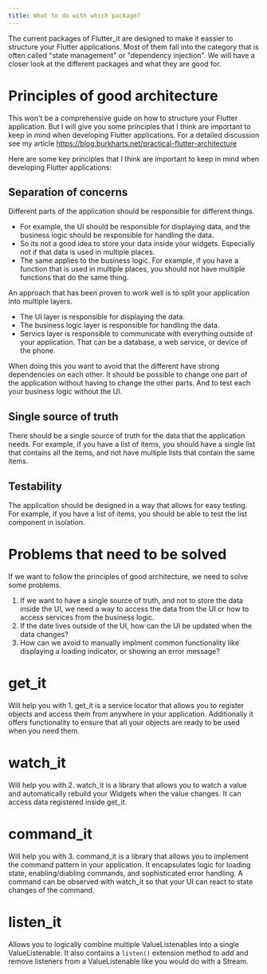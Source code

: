 ```yaml
---
title: What to do with which package?
---
```


The current packages of Flutter_it are designed to make it eassier to structure your Flutter applications. Most of them fall into the category that is often called "state management" or "dependency injection". We will have a closer look at the different packages and what they are good for.

# Principles of good architecture 

This won't be a comprehensive guide on how to structure your Flutter application. But I will give you some principles that I think are important to keep in mind when developing Flutter applications. For a detailed discussion see my article https://blog.burkharts.net/practical-flutter-architecture

Here are some key principles that I think are important to keep in mind when developing Flutter applications:

## Separation of concerns
Different parts of the application should be responsible for different things. 
* For example, the UI should be responsible for displaying data, and the business logic should be responsible for handling the data. 
* So its not a good idea to store your data inside your widgets. Especially not if that data is used in multiple places.
* The same applies to the business logic. For example, if you have a function that is used in multiple places, you should not have multiple functions that do the same thing.

An approach that has been proven to work well is to split your application into multiple layers. 

* The UI layer is responsible for displaying the data.
* The business logic layer is responsible for handling the data.
* Servics layer is responsible to communicate with everything outside of your application. That can be a database, a web service, or device of the phone.

When doing this you want to avoid that the different have strong dependencies on each other. It should be possible to change one part of the application without having to change the other parts. And to test each your business logic without the UI.

## Single source of truth
There should be a single source of truth for the data that the application needs. For example, if you have a list of items, you should have a single list that contains all the items, and not have multiple lists that contain the same items.

## Testability
The application should be designed in a way that allows for easy testing. For example, if you have a list of items, you should be able to test the list component in isolation.


# Problems that need to be solved

If we want to follow the principles of good architecture, we need to solve some problems.

1. If we want to have a single source of truth, and not to store the data inside the UI, we need a way to access the data from the UI or how to access services from the business logic.
2. If the date lives outside of the UI, how can the UI be updated when the data changes? 
3. How can we avoid to manually implment common functionality like displaying a loading indicator, or showing an error message?

# get_it
Will help you with 1. get_it is a service locator that allows you to register objects and access them from anywhere in your application. Additionally it offers functionality to ensure that all your objects are ready to be used when you need them.

# watch_it
Will help you with 2. watch_it is a library that allows you to watch a value and automatically rebuild your Widgets when the value changes. It can access data registered inside get_it.

# command_it
Will help you with 3. command_it is a library that allows you to implement the command pattern in your application. It encapsulates logic for loading state, enabling/diabling commands, and sophisticated error handling. A command can be observed with watch_it so that your UI can react to state changes of the command.

# listen_it
Allows you to logically combine multiple ValueListenables into a single ValueListenable. It also contains a `listen()` extension method to add and remove listeners from a ValueListenable like you would do with a Stream. 



